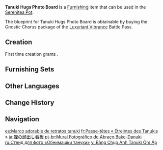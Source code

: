 {{Furnishing Infobox
|id             = 373343
|image          = Item Tanuki Hugs Photo Board.png
|category       = Landscape
|subcategory    = Ornament
|quality        = 4
|adeptal_energy = 90
|load           = 35
|reduced_load   = 24
|description    = A special exhibit at the Magnificent [[Irodori Festival]]. It is a colorful vertical photo board with a hole in the head that allows the faces of the people taking the photo to blend in with the design, making it very popular and a must-see for visitors at the festival. This photo board depicts a happy family of [[tanuki]]. Some children have always wanted to hug the tanuki, but they can't find them, so many of them rush to take pictures with the board. The staff nearby will also be kind enough to find something for them to put their feet on so that the children's heads can reach the holes on the photo board.
|blueprint      = [[Battle Pass/Luxuriant Vibrance|Luxuriant Vibrance]] Battle Pass: Gnostic Chorus
|battlepass     = Luxuriant Vibrance
}}
'''Tanuki Hugs Photo Board''' is a [[Furnishing]] item that can be used in the [[Serenitea Pot]].

The blueprint for Tanuki Hugs Photo Board is obtainable by buying the Gnostic Chorus package of the [[Battle Pass/Luxuriant Vibrance|Luxuriant Vibrance]] Battle Pass.

==Creation==
First time creation grants {{Item|Trust|24|x=90}}.
{{Recipe
|type = Creation
|time = 16h
|Yumemiru Wood = 6
|Yellow Dye = 3
|Red Dye = 3
|sort = Yumemiru Wood;Yellow Dye;Red Dye
}}

==Furnishing Sets==
{{Craft Usage|type=Furnishing Set}}

==Other Languages==
{{Other Languages
|default_hidden = 1
|en      = Tanuki Hugs Photo Board
|zhs     = 狸猫抱抱合影板
|zhs_rm  = Límāo Bàobào Héyǐng Bǎn
|zht     = 狸貓抱抱合影板
|zht_rm  = Límāo Bàobào Héyǐng Bǎn
|ja      = 狸の顔出し看板
|ja_rm   = Tanuki no Kaodashi Kanban{{Assumed}}
|ko      = 너구리 {{tt|포옹|抱擁}} 포토 스팟
|ko_rm   = Neoguri Po'ong Poto Seupat
|es      = Marco adorable de retratos tanuki
|fr      = Passe-têtes «&nbsp;Étreintes des Tanukis&nbsp;»
|ru      = Стенд для фото «Обнимашки тануки»
|th      = กระดานรูปภาพอ้อมกอดทานูกิ
|th_rm   = Kradan Rupphap Om Kot Thanuki
|vi      = Bảng Chụp Ảnh Tanuki Ôm Ấp
|de      = Fototafel der Umarmung von Tanuki
|id      = Papan Foto Tanuki Berpelukan
|pt      = Mural Fotográfico de Abraço Tanuki
|tr      = Sarılan Tanukiler Fotoğraf Panosu
|it      = Cartonato per foto di abbracci tanuki
}}

==Change History==
{{Change History|2.6}}

==Navigation==
{{Furnishing Navbox|exterior}}

[[es:Marco adorable de retratos tanuki]]
[[fr:Passe-têtes « Étreintes des Tanukis »]]
[[ja:狸の顔出し看板]]
[[pt-br:Mural Fotográfico de Abraço Bake-Danuki]]
[[ru:Стенд для фото «Обнимашки тануки»]]
[[vi:Bảng Chụp Ảnh Tanuki Ôm Ấp]]